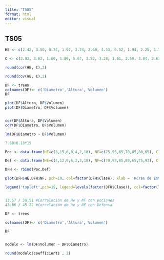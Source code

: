 ```yaml
---
title: "TS05"
format: html
editor: visual
---
```


## TS05

```r
HE <- c(2.42, 3.50, 0.74, 1.97, 3.74, 2.69, 4.53, 0.52, 1.94, 2.25, 1.72, 3.07, 3.99, 1.73, 1.9)

C <- c(2.02, 3.62, 1.60, 1.89, 5.67, 3.52, 3.28, 1.61, 2.50, 3.04, 2.63, 4.53, 3.90, 2.75, 2.95)

round(cor(HE, C),2)

round(cov(HE, C),2)
```

```r
DF <- trees
colnames(DF)<- c('Diametro','Altura','Volumen')
DF

plot(DF$Altura, DF$Volumen)
plot(DF$Diametro, DF$Volumen)


cor(DF$Altura, DF$Volumen)
cor(DF$Diametro, DF$Volumen)

lm(DF$Diametro ~ DF$Volumen)

7.68+0.18*15
```

```r
Poc <- data.frame(HE=c(3,15,6,8,4,2,10), NF=c(75,95,65,70,85,80,65), Clase='Pociones')

Def <- data.frame(HE=c(4,12,9,6,2,3,10), NF=c(70,98,85,80,65,75,92), Clase='Defensa')

DFH <- rbind(Poc,Def)

plot(DFH$HE,DFH$NF, pch=19, col=factor(DFH$Clase), xlab = 'Horas de Estudio', ylab = 'Nota final')

legend('topleft',pch=19, legend=levels(factor(DFH$Clase)), col=factor(levels(factor(DFH$Clase))))


13.57 / 50.51 #Correlación de He y NF con pociones
43.86 / 45.22 #Correlación de He y NF con Defensa
```

```r
DF <- trees

colnames(DF)<- c('Diametro','Altura','Volumen')

DF


modelo <- lm(DF$Volumen ~ DF$Diametro)

round(modelo$coefficients , 2)
```
